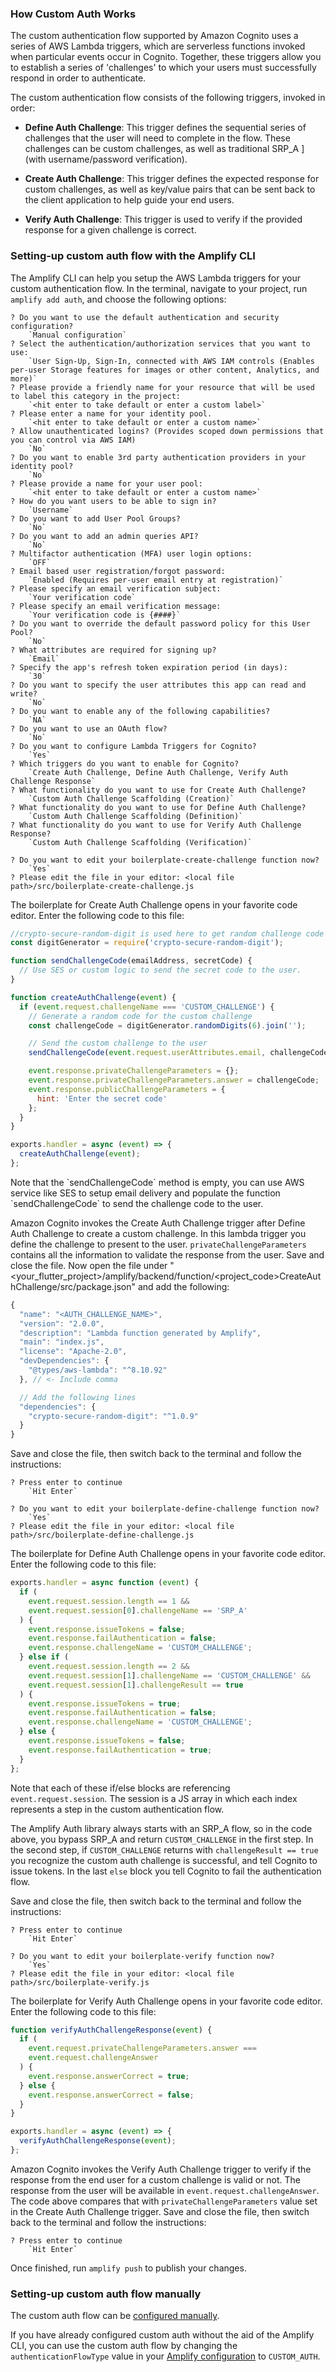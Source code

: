 ### How Custom Auth Works

The custom authentication flow supported by Amazon Cognito uses a series of AWS Lambda triggers, which are serverless functions invoked when particular events occur in Cognito. Together, these triggers allow you to establish a series of 'challenges' to which your users must successfully respond in order to authenticate.

The custom authentication flow consists of the following triggers, invoked in order:

- **Define Auth Challenge**: This trigger defines the sequential series of challenges that the user will need to complete in the flow. These challenges can be custom challenges, as well as traditional SRP_A ] (with username/password verification).

- **Create Auth Challenge**: This trigger defines the expected response for custom challenges, as well as key/value pairs that can be sent back to the client application to help guide your end users.

- **Verify Auth Challenge**: This trigger is used to verify if the provided response for a given challenge is correct.

### Setting-up custom auth flow with the Amplify CLI

The Amplify CLI can help you setup the AWS Lambda triggers for your custom authentication flow. In the terminal, navigate to your project, run `amplify add auth`, and choose the following options:

```terminal
? Do you want to use the default authentication and security configuration?
    `Manual configuration`
? Select the authentication/authorization services that you want to use:
    `User Sign-Up, Sign-In, connected with AWS IAM controls (Enables per-user Storage features for images or other content, Analytics, and more)`
? Please provide a friendly name for your resource that will be used to label this category in the project:
    `<hit enter to take default or enter a custom label>`
? Please enter a name for your identity pool.
    `<hit enter to take default or enter a custom name>`
? Allow unauthenticated logins? (Provides scoped down permissions that you can control via AWS IAM)
    `No`
? Do you want to enable 3rd party authentication providers in your identity pool?
    `No`
? Please provide a name for your user pool:
    `<hit enter to take default or enter a custom name>`
? How do you want users to be able to sign in?
    `Username`
? Do you want to add User Pool Groups?
    `No`
? Do you want to add an admin queries API?
    `No`
? Multifactor authentication (MFA) user login options:
    `OFF`
? Email based user registration/forgot password:
    `Enabled (Requires per-user email entry at registration)`
? Please specify an email verification subject:
    `Your verification code`
? Please specify an email verification message:
    `Your verification code is {####}`
? Do you want to override the default password policy for this User Pool?
    `No`
? What attributes are required for signing up?
    `Email`
? Specify the app's refresh token expiration period (in days):
    `30`
? Do you want to specify the user attributes this app can read and write?
    `No`
? Do you want to enable any of the following capabilities?
    `NA`
? Do you want to use an OAuth flow?
    `No`
? Do you want to configure Lambda Triggers for Cognito?
    `Yes`
? Which triggers do you want to enable for Cognito?
    `Create Auth Challenge, Define Auth Challenge, Verify Auth Challenge Response`
? What functionality do you want to use for Create Auth Challenge?
    `Custom Auth Challenge Scaffolding (Creation)`
? What functionality do you want to use for Define Auth Challenge?
    `Custom Auth Challenge Scaffolding (Definition)`
? What functionality do you want to use for Verify Auth Challenge Response?
    `Custom Auth Challenge Scaffolding (Verification)`

? Do you want to edit your boilerplate-create-challenge function now?
    `Yes`
? Please edit the file in your editor: <local file path>/src/boilerplate-create-challenge.js
```

The boilerplate for Create Auth Challenge opens in your favorite code editor. Enter the following code to this file:

```js
//crypto-secure-random-digit is used here to get random challenge code - https://github.com/ottokruse/crypto-secure-random-digit
const digitGenerator = require('crypto-secure-random-digit');

function sendChallengeCode(emailAddress, secretCode) {
  // Use SES or custom logic to send the secret code to the user.
}

function createAuthChallenge(event) {
  if (event.request.challengeName === 'CUSTOM_CHALLENGE') {
    // Generate a random code for the custom challenge
    const challengeCode = digitGenerator.randomDigits(6).join('');

    // Send the custom challenge to the user
    sendChallengeCode(event.request.userAttributes.email, challengeCode);

    event.response.privateChallengeParameters = {};
    event.response.privateChallengeParameters.answer = challengeCode;
    event.response.publicChallengeParameters = {
      hint: 'Enter the secret code'
    };
  }
}

exports.handler = async (event) => {
  createAuthChallenge(event);
};
```

<Callout>
  Note that the `sendChallengeCode` method is empty, you can use AWS service
  like SES to setup email delivery and populate the function `sendChallengeCode`
  to send the challenge code to the user.
</Callout>

Amazon Cognito invokes the Create Auth Challenge trigger after Define Auth Challenge to create a custom challenge. In this lambda trigger you define the challenge to present to the user. `privateChallengeParameters` contains all the information to validate the response from the user. Save and close the file. Now open the file under "\<your_flutter_project\>/amplify/backend/function/\<project_code\>CreateAuthChallenge/src/package.json" and add the following:

```js
{
  "name": "<AUTH_CHALLENGE_NAME>",
  "version": "2.0.0",
  "description": "Lambda function generated by Amplify",
  "main": "index.js",
  "license": "Apache-2.0",
  "devDependencies": {
    "@types/aws-lambda": "^8.10.92"
  }, // <- Include comma

  // Add the following lines
  "dependencies": {
    "crypto-secure-random-digit": "^1.0.9"
  }
}
```

Save and close the file, then switch back to the terminal and follow the instructions:

```
? Press enter to continue
    `Hit Enter`

? Do you want to edit your boilerplate-define-challenge function now?
    `Yes`
? Please edit the file in your editor: <local file path>/src/boilerplate-define-challenge.js
```

The boilerplate for Define Auth Challenge opens in your favorite code editor. Enter the following code to this file:

```js
exports.handler = async function (event) {
  if (
    event.request.session.length == 1 &&
    event.request.session[0].challengeName == 'SRP_A'
  ) {
    event.response.issueTokens = false;
    event.response.failAuthentication = false;
    event.response.challengeName = 'CUSTOM_CHALLENGE';
  } else if (
    event.request.session.length == 2 &&
    event.request.session[1].challengeName == 'CUSTOM_CHALLENGE' &&
    event.request.session[1].challengeResult == true
  ) {
    event.response.issueTokens = true;
    event.response.failAuthentication = false;
    event.response.challengeName = 'CUSTOM_CHALLENGE';
  } else {
    event.response.issueTokens = false;
    event.response.failAuthentication = true;
  }
};
```

Note that each of these if/else blocks are referencing `event.request.session`. The session is a JS array in which each index represents a step in the custom authentication flow.

The Amplify Auth library always starts with an SRP_A flow, so in the code above, you bypass SRP_A and return `CUSTOM_CHALLENGE` in the first step. In the second step, if `CUSTOM_CHALLENGE` returns with `challengeResult == true` you recognize the custom auth challenge is successful, and tell Cognito to issue tokens. In the last `else` block you tell Cognito to fail the authentication flow.

Save and close the file, then switch back to the terminal and follow the instructions:

```
? Press enter to continue
    `Hit Enter`

? Do you want to edit your boilerplate-verify function now?
    `Yes`
? Please edit the file in your editor: <local file path>/src/boilerplate-verify.js
```

The boilerplate for Verify Auth Challenge opens in your favorite code editor. Enter the following code to this file:

```js
function verifyAuthChallengeResponse(event) {
  if (
    event.request.privateChallengeParameters.answer ===
    event.request.challengeAnswer
  ) {
    event.response.answerCorrect = true;
  } else {
    event.response.answerCorrect = false;
  }
}

exports.handler = async (event) => {
  verifyAuthChallengeResponse(event);
};
```

Amazon Cognito invokes the Verify Auth Challenge trigger to verify if the response from the end user for a custom challenge is valid or not. The response from the user will be available in `event.request.challengeAnswer`. The code above compares that with `privateChallengeParameters` value set in the Create Auth Challenge trigger. Save and close the file, then switch back to the terminal and follow the instructions:

```
? Press enter to continue
    `Hit Enter`
```

Once finished, run `amplify push` to publish your changes.

### Setting-up custom auth flow manually

The custom auth flow can be [configured manually](https://docs.aws.amazon.com/cognito/latest/developerguide/user-pool-lambda-challenge.html).

If you have already configured custom auth without the aid of the Amplify CLI, you can use the custom auth flow by changing the `authenticationFlowType` value in your [Amplify configuration](/lib-v1/auth/existing-resources) to `CUSTOM_AUTH`.
